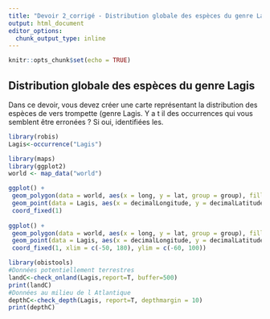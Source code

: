 ```yaml
---
title: "Devoir 2_corrigé - Distribution globale des espèces du genre Lagis"
output: html_document
editor_options: 
  chunk_output_type: inline
---
```


```r
knitr::opts_chunk$set(echo = TRUE)
```

## Distribution globale des espèces du genre Lagis

Dans ce devoir, vous devez créer une carte représentant la distribution des espèces de vers trompette (genre Lagis. Y a t il des occurrences qui vous semblent être erronées ? Si oui, identifiées les.

```r
library(robis)
Lagis<-occurrence("Lagis")

```

```r
library(maps)
library(ggplot2)
world <- map_data("world")

ggplot() +
 geom_polygon(data = world, aes(x = long, y = lat, group = group), fill = "#dddddd") +
 geom_point(data = Lagis, aes(x = decimalLongitude, y = decimalLatitude))+
 coord_fixed(1)
 
ggplot() +
 geom_polygon(data = world, aes(x = long, y = lat, group = group), fill = "#dddddd") +
 geom_point(data = Lagis, aes(x = decimalLongitude, y = decimalLatitude)) +
 coord_fixed(1, xlim = c(-50, 180), ylim = c(-60, 100))

```


```r
library(obistools)
#Données potentiellement terrestres
landC<-check_onland(Lagis,report=T, buffer=500)
print(landC)
#Données au milieu de l Atlantique
depthC<-check_depth(Lagis, report=T, depthmargin = 10)
print(depthC)
```
